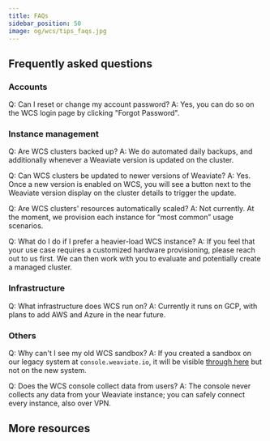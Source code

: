 ```yaml
---
title: FAQs
sidebar_position: 50
image: og/wcs/tips_faqs.jpg
---
```


## Frequently asked questions

### Accounts

Q: Can I reset or change my account password?
A: Yes, you can do so on the WCS login page by clicking "Forgot Password".

### Instance management

Q: Are WCS clusters backed up?
A: We do automated daily backups, and additionally whenever a Weaviate version is updated on the cluster.

Q: Can WCS clusters be updated to newer versions of Weaviate?
A: Yes. Once a new version is enabled on WCS, you will see a button next to the Weaviate version display on the cluster details to trigger the update.

Q: Are WCS clusters' resources automatically scaled?
A: Not currently. At the moment, we provision each instance for “most common” usage scenarios.

Q: What do I do if I prefer a heavier-load WCS instance?
A: If you feel that your use case requires a customized hardware provisioning, please reach out to us first. We can then work with you to evaluate and potentially create a managed cluster.

### Infrastructure

Q: What infrastructure does WCS run on?
A: Currently it runs on GCP, with plans to add AWS and Azure in the near future.

### Others

Q: Why can't I see my old WCS sandbox?
A: If you created a sandbox on our legacy system at `console.weaviate.io`, it will be visible [through here](https://console.weaviate.io/) but not on the new system.

Q: Does the WCS console collect data from users?
A: The console never collects any data from your Weaviate instance; you can safely connect every instance, also over VPN.

## More resources


<WCSDocsMoreResources />